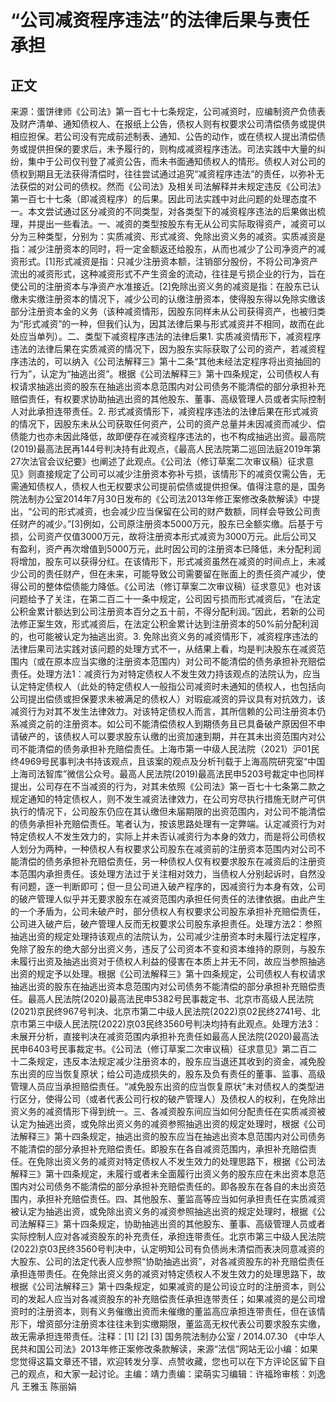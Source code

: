# “公司减资程序违法”的法律后果与责任承担
## 正文
来源：蛋饼律师《公司法》第一百七十七条规定，公司减资时，应编制资产负债表及财产清单、通知债权人、在报纸上公告，债权人则有权要求公司清偿债务或提供相应担保。若公司没有完成前述制表、通知、公告的动作，或在债权人提出清偿债务或提供担保的要求后，未予履行的，则构成减资程序违法。司法实践中大量的纠纷，集中于公司仅刊登了减资公告，而未书面通知债权人的情形。债权人对公司的债权到期且无法获得清偿时，往往尝试通过追究“减资程序违法”的责任，以弥补无法获偿的对公司的债权。然而《公司法》及相关司法解释并未规定违反《公司法》第一百七十七条（即减资程序）的后果。因此司法实践中对此问题的处理态度不一。本文尝试通过区分减资的不同类型，对各类型下的减资程序违法的后果做出梳理，并提出一些看法。一、减资的类型按股东有无从公司实际取得资产，减资可以分为三种类型，分别为：实质减资、形式减资、免除出资义务的减资。实质减资是指：减少注册资本的同时，将一定金额返还给股东，从而也减少了公司净资产的减资形式。[1]形式减资是指：只减少注册资本额，注销部分股份，不将公司净资产流出的减资形式，这种减资形式不产生资金的流动，往往是亏损企业的行为，旨在使公司的注册资本与净资产水准接近。[2]免除出资义务的减资是指：在股东已认缴未实缴注册资本的情况下，减少公司的认缴注册资本，使得股东得以免除实缴该部分注册资本金的义务（该种减资情形，因股东同样未从公司获得资产，也被归类为“形式减资”的一种，但我们认为，因其法律后果与形式减资并不相同，故而在此处应当单列）。二、类型下减资程序违法的法律后果1. 实质减资情形下，减资程序违法的法律后果在实质减资的情况下，因为股东实际获取了公司的资产，若减资程序违法的，可以纳入《公司法解释三》第十二条“其他未经法定程序将出资抽回的行为”，认定为“抽逃出资”。根据《公司法解释三》第十四条规定，公司债权人有权请求抽逃出资的股东在抽逃出资本息范围内对公司债务不能清偿的部分承担补充赔偿责任，有权要求协助抽逃出资的其他股东、董事、高级管理人员或者实际控制人对此承担连带责任。2. 形式减资情形下，减资程序违法的法律后果在形式减资的情况下，因股东未从公司获取任何资产，公司的资产总量并未因减资而减少、偿债能力也亦未因此降低，故即便存在减资程序违法的，也不构成抽逃出资。最高院(2019)最高法民再144号判决持有此观点，《最高人民法院第二巡回法庭2019年第27次法官会议纪要》也阐述了此观点。《公司法（修订草案二次审议稿）征求意见》则直接规定了公司可以减少注册资本弥补亏损，该情形下的减资仅需公告，无需通知债权人，债权人也无权要求公司提前偿债或提供担保。值得注意的是，国务院法制办公室2014年7月30日发布的《公司法2013年修正案修改条款解读》中提出，“公司的形式减资，也会减少应当保留在公司的财产数额，同样会导致公司责任财产的减少。”[3]例如，公司原注册资本5000万元，股东已全额实缴。后基于亏损，公司资产仅值3000万元，故将注册资本形式减资为3000万元。此后公司又有盈利，资产再次增值到5000万元，此时因公司的注册资本已降低，未分配利润将增加，股东可以获得分红。在该情形下，形式减资虽然在减资的时间点上，未减少公司的责任财产，但在未来，可能导致公司需要留在账面上的责任资产减少，使得公司的整体偿债能力降低。《公司法（修订草案二次审议稿）征求意见》也对该问题给予了关注，在第二百二十一条中规定，公司因亏损而形式减资后，“在法定公积金累计额达到公司注册资本百分之五十前，不得分配利润。”因此，若新的公司法修正案生效，形式减资后，在法定公积金累计达到注册资本的50%前分配利润的，也可能被认定为抽逃出资。3. 免除出资义务的减资情形下，减资程序违法的法律后果司法实践对该问题的处理方式不一，从结果上看，均是判决股东在减资范围内（或在原本应当实缴的注册资本范围内）对公司不能清偿的债务承担补充赔偿责任。处理方法1：减资行为对特定债权人不发生效力持该观点的法院认为，应当认定特定债权人（此处的特定债权人一般指公司减资时未通知的债权人，也包括向公司提出偿债或担保要求未被满足的债权人）对瑕疵减资的异议具有对抗效力，该减资行为对其不发生法律效力。对该特定债权人而言，其所信赖的公司注册资本仍系减资之前的注册资本。如公司不能清偿债权人到期债务且已具备破产原因但不申请破产的，该债权人可以要求股东认缴的出资加速到期，并在其未出资范围内对公司不能清偿的债务承担补充赔偿责任。上海市第一中级人民法院（2021）沪01民终4969号民事判决书持该观点，且该案的观点及分析刊载于上海高院研究室“中国上海司法智库”微信公众号。最高人民法院(2019)最高法民申5203号裁定中也同样提出，公司存在不当减资的行为，对其未依照《公司法》第一百七十七条第二款之规定通知的特定债权人，则不发生减资法律效力，在公司穷尽执行措施无财产可供执行的情况下，公司股东仍应在其认缴但未届期限的出资范围内，对公司不能清偿的债务承担补充赔偿责任。笔者认为，按该思路处理有一定弊端。认定减资行为对特定债权人不发生效力的，实际上并未否认减资行为本身的效力，而是将公司债权人划分为两种，一种债权人有权要求公司股东在减资前的注册资本范围内对公司不能清偿的债务承担补充赔偿责任，另一种债权人仅有权要求股东在减资后的注册资本范围内承担责任。该处理方法过于关注相对效力，当债权人分别起诉时，自然没有问题，逐一判断即可；但一旦公司进入破产程序的，因减资行为本身有效，公司的破产管理人似乎并无要求股东在减资范围内承担任何责任的法律依据。由此产生的一个矛盾为，公司未破产时，部分债权人有权要求公司股东承担补充赔偿责任，公司进入破产后，破产管理人反而无权要求公司股东承担责任。处理方法2：参照抽逃出资的规定处理持该观点的法院认为，公司减少注册资本时未履行法定程序，免除了股东的绝大部分出资义务，违反了公司资本不变和资本维持的原则，与股东未履行出资及抽逃出资对于债权人利益的侵害在本质上并无不同，故应当参照抽逃出资的规定予以处理。根据《公司法解释三》第十四条规定，公司债权人有权请求抽逃出资的股东在抽逃出资本息范围内对公司债务不能清偿的部分承担补充赔偿责任。最高人民法院(2020)最高法民申5382号民事裁定书、北京市高级人民法院(2021)京民终967号判决、北京市第二中级人民法院(2022)京02民终2741号、北京市第三中级人民法院(2022)京03民终3560号判决均持有此观点。处理方法3：未展开分析，直接判决在减资范围内承担补充责任如最高人民法院(2020)最高法民申6403号民事裁定书。《公司法（修订草案二次审议稿）征求意见》第二百二十二条规定，违反本法规定减少注册资本的，股东应当退还其收到的资金，减免股东出资的应当恢复原状；给公司造成损失的，股东及负有责任的董事、监事、高级管理人员应当承担赔偿责任。“减免股东出资的应当恢复原状”未对债权人的类型进行区分，使得公司（或者代表公司行权的破产管理人）及债权人的权利，在免除出资义务的减资情形下得到统一。三、各减资股东间应当如何分配责任在实质减资被认定为抽逃出资，或免除出资义务的减资参照抽逃出资的规定处理时，根据《公司法解释三》第十四条规定，抽逃出资的股东应当在抽逃出资本息范围内对公司债务不能清偿的部分承担补充赔偿责任。即股东在各自减资范围内，承担补充赔偿责任。在免除出资义务的减资对特定债权人不发生效力的处理思路下，根据《公司法解释三》第十四条规定，未履行或者未全面履行出资义务的股东应在未出资本息范围内对公司债务不能清偿的部分承担补充赔偿责任的。即各股东在各自的未出资范围内，承担补充赔偿责任。四、其他股东、董监高等应当如何承担责任在实质减资被认定为抽逃出资，或免除出资义务的减资参照抽逃出资的规定处理时，根据《公司法解释三》第十四条规定，协助抽逃出资的其他股东、董事、高级管理人员或者实际控制人应对各减资股东的补充责任，承担连带责任。北京市第三中级人民法院(2022)京03民终3560号判决中，认定明知公司有负债尚未清偿而表决同意减资的大股东、公司的法定代表人应参照“协助抽逃出资”，对各减资股东的补充赔偿责任承担连带责任。在免除出资义务的减资对特定债权人不发生效力的处理思路下，故根据《公司法解释三》第十四条规定，如果减资的是公司设立时的注册资本，则公司的发起人应当对各减资股东的补充赔偿责任承担连带责任；如果减资的是公司增资时的注册资本，则有义务催缴出资而未催缴的董监高应承担连带责任，但在该情形下，增资部分注册资本往往未到实缴期限，董监高无权代表公司要求股东实缴，故无需承担连带责任。注释：[1] [2] [3] 国务院法制办公室 / 2014.07.30 《中华人民共和国公司法》2013年修正案修改条款解读，来源“法信”网站无讼小编：如果您觉得这篇文章还不错，欢迎转发分享、点赞收藏，您也可以在下方评论区留下自己的观点，和大家一起讨论。主编：靖力责编：梁萌实习编辑：许福玲审核：刘逸凡 王雅玉 陈丽娟